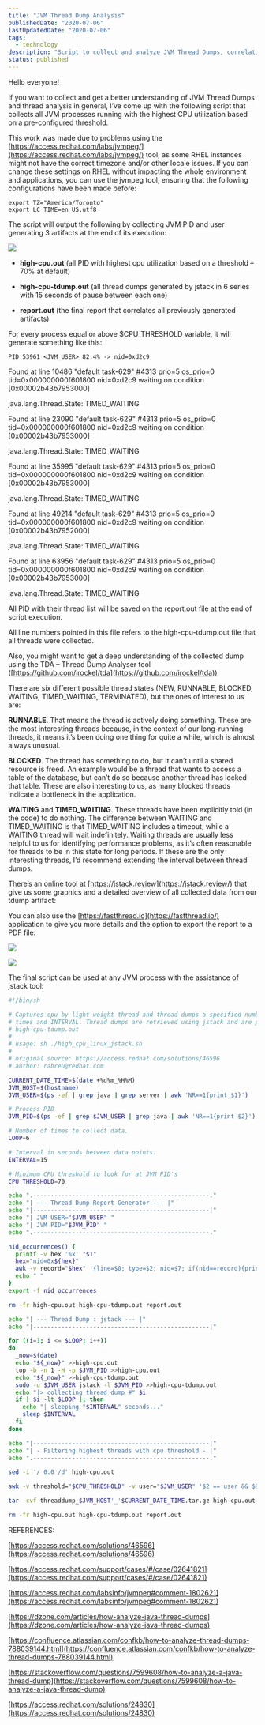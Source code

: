 ```yaml
---
title: "JVM Thread Dump Analysis"
publishedDate: "2020-07-06"
lastUpdatedDate: "2020-07-06"
tags:
  - technology
description: "Script to collect and analyze JVM Thread Dumps, correlating high CPU utilization with thread states for performance troubleshooting."
status: published
---
```


Hello everyone!

If you want to collect and get a better understanding of JVM Thread Dumps and thread analysis in general, I’ve come up with the following script that collects all JVM processes running with the highest CPU utilization based on a pre-configured threshold.

This work was made due to problems using the [https://access.redhat.com/labs/jvmpeg/](https://access.redhat.com/labs/jvmpeg/) tool, as some RHEL instances might not have the correct timezone and/or other locale issues. If you can change these settings on RHEL without impacting the whole environment and applications, you can use the jvmpeg tool, ensuring that the following configurations have been made before:

```
export TZ="America/Toronto"
export LC_TIME=en_US.utf8
```

The script will output the following by collecting JVM PID and user generating 3 artifacts at the end of its execution:

![](/images/jvm-thread-dump-analysis/a01.png)

- **high-cpu.out** (all PID with highest cpu utilization based on a threshold – 70% at default)

- **high-cpu-tdump.out** (all thread dumps generated by jstack in 6 series with 15 seconds of pause between each one)

- **report.out** (the final report that correlates all previously generated artifacts)

For every process equal or above $CPU_THRESHOLD variable, it will generate something like this:

```
PID 53961 <JVM_USER> 82.4% -> nid=0xd2c9
```

Found at line 10486 "default task-629" #4313 prio=5 os_prio=0 tid=0x000000000f601800 nid=0xd2c9 waiting on condition [0x00002b43b7953000]

java.lang.Thread.State: TIMED_WAITING

Found at line 23090 "default task-629" #4313 prio=5 os_prio=0 tid=0x000000000f601800 nid=0xd2c9 waiting on condition [0x00002b43b7953000]

java.lang.Thread.State: TIMED_WAITING

Found at line 35995 "default task-629" #4313 prio=5 os_prio=0 tid=0x000000000f601800 nid=0xd2c9 waiting on condition [0x00002b43b7953000]

java.lang.Thread.State: TIMED_WAITING

Found at line 49214 "default task-629" #4313 prio=5 os_prio=0 tid=0x000000000f601800 nid=0xd2c9 waiting on condition [0x00002b43b7952000]

java.lang.Thread.State: TIMED_WAITING

Found at line 63956 "default task-629" #4313 prio=5 os_prio=0 tid=0x000000000f601800 nid=0xd2c9 waiting on condition [0x00002b43b7953000]

java.lang.Thread.State: TIMED_WAITING

All PID with their thread list will be saved on the report.out file at the end of script execution.

All line numbers pointed in this file refers to the high-cpu-tdump.out file that all threads were collected.

Also, you might want to get a deep understanding of the collected dump using the TDA – Thread Dump Analyser tool ([https://github.com/irockel/tda](https://github.com/irockel/tda))

There are six different possible thread states (NEW, RUNNABLE, BLOCKED, WAITING, TIMED_WAITING, TERMINATED), but the ones of interest to us are:

**RUNNABLE**. That means the thread is actively doing something. These are the most interesting threads because, in the context of our long-running threads, it means it’s been doing one thing for quite a while, which is almost always unusual.

**BLOCKED**. The thread has something to do, but it can’t until a shared resource is freed. An example would be a thread that wants to access a table of the database, but can’t do so because another thread has locked that table. These are also interesting to us, as many blocked threads indicate a bottleneck in the application.

**WAITING** and **TIMED_WAITING**. These threads have been explicitly told (in the code) to do nothing. The difference between WAITING and TIMED_WAITING is that TIMED_WAITING includes a timeout, while a WAITING thread will wait indefinitely. Waiting threads are usually less helpful to us for identifying performance problems, as it’s often reasonable for threads to be in this state for long periods. If these are the only interesting threads, I’d recommend extending the interval between thread dumps.

There’s an online tool at [https://jstack.review](https://jstack.review/) that give us some graphics and a detailed overview of all collected data from our tdump artifact:

You can also use the [https://fastthread.io](https://fastthread.io/) application to give you more details and the option to export the report to a PDF file:

![](/images/jvm-thread-dump-analysis/a02.png)

![](/images/jvm-thread-dump-analysis/a03.png)

The final script can be used at any JVM process with the assistance of jstack tool:

```bash
#!/bin/sh

# Captures cpu by light weight thread and thread dumps a specified number of
# times and INTERVAL. Thread dumps are retrieved using jstack and are placed in
# high-cpu-tdump.out
#
# usage: sh ./high_cpu_linux_jstack.sh
#
# original source: https://access.redhat.com/solutions/46596
# author: rabreu@redhat.com

CURRENT_DATE_TIME=$(date +%d%m_%H%M)
JVM_HOST=$(hostname)
JVM_USER=$(ps -ef | grep java | grep server | awk 'NR==1{print $1}')

# Process PID
JVM_PID=$(ps -ef | grep $JVM_USER | grep java | awk 'NR==1{print $2}')

# Number of times to collect data.
LOOP=6

# Interval in seconds between data points.
INTERVAL=15

# Minimum CPU threshold to look for at JVM PID's
CPU_THRESHOLD=70

echo ".--------------------------------------------------."
echo "| --- Thread Dump Report Generator --- |"
echo "|--------------------------------------------------|"
echo "| JVM USER="$JVM_USER" "
echo "| JVM PID="$JVM_PID" "
echo ".--------------------------------------------------."

nid_occurrences() {
  printf -v hex '%x' "$1"
  hex="nid=0x${hex}"
  awk -v record="$hex" '{line=$0; type=$2; nid=$7; if(nid==record){print "Found at line "NR, line; getline; print $1,$2}}' ./high-cpu-tdump.out
  echo " "
}
export -f nid_occurrences

rm -fr high-cpu.out high-cpu-tdump.out report.out

echo "| --- Thread Dump : jstack --- |"
echo "|--------------------------------------------------|"

for ((i=1; i <= $LOOP; i++))
do
  _now=$(date)
  echo "${_now}" >>high-cpu.out
  top -b -n 1 -H -p $JVM_PID >>high-cpu.out
  echo "${_now}" >>high-cpu-tdump.out
  sudo -u $JVM_USER jstack -l $JVM_PID >>high-cpu-tdump.out
  echo "|> collecting thread dump #" $i
  if [ $i -lt $LOOP ]; then
    echo "| sleeping "$INTERVAL" seconds..."
    sleep $INTERVAL
  fi
done

echo "|--------------------------------------------------|"
echo "| - Filtering highest threads with cpu threshold - |"
echo ".--------------------------------------------------."

sed -i '/ 0.0 /d' high-cpu.out

awk -v threshold="$CPU_THRESHOLD" -v user="$JVM_USER" '$2 == user && $9 >= threshold {printf "%s%s%s%s%s%s%s%x\n","PID ",$1," ",$2," ",$9,"% -> nid=0x",$1;system("bash -c '\''nid_occurrences "$1"'\''")}' ./high-cpu.out > report.out

tar -cvf threaddump_$JVM_HOST'_'$CURRENT_DATE_TIME.tar.gz high-cpu.out high-cpu-tdump.out report.out

rm -fr high-cpu.out high-cpu-tdump.out report.out
```

REFERENCES:

[https://access.redhat.com/solutions/46596](https://access.redhat.com/solutions/46596)

[https://access.redhat.com/support/cases/#/case/02641821](https://access.redhat.com/support/cases/#/case/02641821)

[https://access.redhat.com/labsinfo/jvmpeg#comment-1802621](https://access.redhat.com/labsinfo/jvmpeg#comment-1802621)

[https://dzone.com/articles/how-analyze-java-thread-dumps](https://dzone.com/articles/how-analyze-java-thread-dumps)

[https://confluence.atlassian.com/confkb/how-to-analyze-thread-dumps-788039144.html](https://confluence.atlassian.com/confkb/how-to-analyze-thread-dumps-788039144.html)

[https://stackoverflow.com/questions/7599608/how-to-analyze-a-java-thread-dump](https://stackoverflow.com/questions/7599608/how-to-analyze-a-java-thread-dump)

[https://access.redhat.com/solutions/24830](https://access.redhat.com/solutions/24830)
